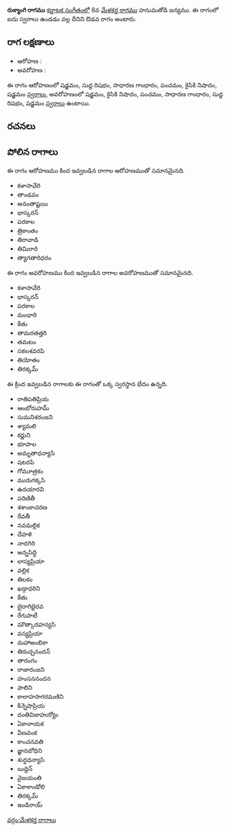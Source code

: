 {{Infobox ragam
	| name          	= రుక్మాంగి
	| synonym	    	= 
	| mela          	= 
	| chakra        	= 
	| janaka        	= 
	| type          	= ఔడవ
	| arohanam      	= {{svaraC|S|R1|G2|P|N2|S'}} 
	| avarohanam    	= {{svaraC|S'|N2|P|G2|R1|S}}
	| jeeva         	=
	| chhaya        	=
	| nyasa         	=
	| vishesha      	= 
	| equivalent  		= 
}}
{{కర్ణాటక సంగీత రాగాలు}}
'''రుక్మాంగి రాగము''' [[కర్ణాటక సంగీతం]]లో 8వ [[మేళకర్త రాగము]] హనుమతోడి జన్యము.  ఈ రాగంలో ఐదు స్వరాలు ఉండడం వల్ల దీనిని ఔడవ రాగం అంటారు.


==రాగ లక్షణాలు==


* ఆరోహణ : {{svaraC|S|R1|G2|P|N2|S'}} 
* అవరోహణ : {{svaraC|S'|N2|P|G2|R1|S}}

ఈ రాగం ఆరోహణంలో షడ్జమం, సుద్ద రిషభం, సాధారణ గాంధారం, పంచమం, కైసికి నిషాదం, షడ్జమం [[స్వరాలు]], అవరోహణంలో షడ్జమం, కైసికి నిషాదం, పంచమం, సాధారణ గాంధారం, సుద్ద రిషభం, షడ్జమం [[స్వరాలు]] ఉంటాయి.

==రచనలు==



==పోలిన రాగాలు==
ఈ రాగం ఆరోహణము కింద ఇవ్వబడిన రాగాల ఆరోహణముతో సమానమైనది.
* కళాసావేరి
* తాండవం
* అనంతాష్టయి
* భాస్కరన్
* పరకాల
* త్రికాంతం
* తిరావాడి
* తిమిరారి
* త్యాగతారిధరం

ఈ రాగం అవరోహణము కింద ఇవ్వబడిన రాగాల అవరోహణముతో సమానమైనది.
* కళాసావేరి
* భాస్కరన్
* పరకాల
* మంధారి
* కేతు
* తామరతత్తరి
* తమటం
* సకలశవరపి
* తియోతం
* తిరక్కమ్

ఈ క్రింద ఇవ్వబడిన రాగాలకు ఈ రాగంతో ఒక్క స్వరస్థాన భేదం ఉన్నది.
* రాతిపతిప్రియ
* ఆంబోరుహమ్
* సుమనిశరంజని
* శ్యామలి
* కర్ణుని
* భూపాల
* అమృతాధన్యాసి
* షటరపి
* గోమూత్రకం
* మురుగక్కసి
* ఉదయారవి
* పరిణితీ
* శశాంకాచరణ
* రేవతీ
* నవమల్లిక
* దేహళి
* నాదగిరి
* అన్నసిద్ధి
* లాస్యప్రియా
* వల్లిక
* తిలకం
* ఖడ్గాధరిని
* కేతు
* బైరాగిభైరవ
* రేగుపాటీ
* మౌత్కాదహన్యసి
* వస్యప్రియా
* మహాఅంబికా
* తిరుచ్చనందన్
* తారంగం
* రాజారంజని
* హంసననందన
* పాలిని
* కాలాహసాగరమణిని
* కిన్నెషాప్రియ
* దంతివిజాహుర్యోం
* ఏకానాయక
* వీణవంక
* కాంచనవతి
* జ్ఞానబోధిని
* శుద్ధధన్యాసి
* బుద్దిన్
* వైజయంతి
* ఏకాకాండోలి
* తిరక్కమ్
* ఇండిరాయ్



[[వర్గం:మేళకర్త రాగాలు]]